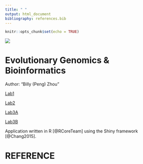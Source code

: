 ```yaml
---
title: " "
output: html_document
bibliography: references.bib
---
```


```r
knitr::opts_chunk$set(echo = TRUE)
```
![](image/Image_2.jpg)

# Evolutionary Genomics & Bioinformatics
Author: "Billy (Peng) Zhou"


[Lab1](Lab_1.html)

[Lab2](Lab2_Rmd.html)

[Lab3A](Lab3A.html)

[Lab3B](Lab3B.html)

Application written in R [@RCoreTeam] using the Shiny framework [@Chang2015].

# REFERENCE
